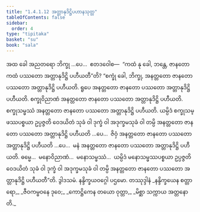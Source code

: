 ```yaml
---
title: "1.4.1.12 အတ္တာနုဒိဋ္ဌိပဟာနသုတ္တ"
tableOfContents: false
sidebar:
  order: 4
type: "tipitaka"
basket: "su"
book: "sala"
---
```



<DynamicBreadcrumb />

<Division number="167" book="sala">

<Paragraph number="885" book="sala">
အထ ခေါ အညတရော ဘိက္ခု …ပေ…  ဧတဒဝေါစ—  “ကထံ နု ခေါ, ဘန္တေ, ဇာနတော ကထံ ပဿတော အတ္တာနုဒိဋ္ဌိ ပဟီယတီ”တိ? “စက္ခုံ ခေါ, ဘိက္ခု, အနတ္တတော ဇာနတော ပဿတော အတ္တာနုဒိဋ္ဌိ ပဟီယတိ. ရူပေ အနတ္တတော ဇာနတော ပဿတော အတ္တာနုဒိဋ္ဌိ ပဟီယတိ. စက္ခုဝိညာဏံ အနတ္တတော ဇာနတော ပဿတော အတ္တာနုဒိဋ္ဌိ ပဟီယတိ. စက္ခုသမ္ဖဿံ အနတ္တတော ဇာနတော ပဿတော အတ္တာနုဒိဋ္ဌိ ပဟီယတိ. ယမ္ပိဒံ စက္ခုသမ္ဖဿပစ္စယာ ဥပ္ပဇ္ဇတိ ဝေဒယိတံ သုခံ ဝါ ဒုက္ခံ ဝါ အဒုက္ခမသုခံ ဝါ တမ္ပိ အနတ္တတော ဇာနတော ပဿတော အတ္တာနုဒိဋ္ဌိ ပဟီယတိ …ပေ…  ဇိဝှံ အနတ္တတော ဇာနတော ပဿတော အတ္တာနုဒိဋ္ဌိ ပဟီယတိ …ပေ…  မနံ အနတ္တတော ဇာနတော ပဿတော အတ္တာနုဒိဋ္ဌိ ပဟီယတိ. ဓမ္မေ…  မနောဝိညာဏံ…  မနောသမ္ဖဿံ…  ယမ္ပိဒံ မနောသမ္ဖဿပစ္စယာ ဥပ္ပဇ္ဇတိ ဝေဒယိတံ သုခံ ဝါ ဒုက္ခံ ဝါ အဒုက္ခမသုခံ ဝါ တမ္ပိ အနတ္တတော ဇာနတော ပဿတော အတ္တာနုဒိဋ္ဌိ ပဟီယတီ”တိ.

</Paragraph>
</Division>

<Paragraph number="886" type="center" book="sala">
ဒွါဒသမံ.



</Paragraph>

<Paragraph number="887" type="center" book="sala">
နန္ဒိက္ခယဝဂ္ဂေါ ပဌမော.



</Paragraph>

<Paragraph number="888" type="center" book="sala">
တဿုဒ္ဒါနံ


</Paragraph>

<Paragraph number="889" type="verses" book="sala">
_နန္ဒိက္ခယေန စတ္တာရော,_  
_ဇီဝကမ္ဗဝနေ ဒုဝေ;_  
_ကောဋ္ဌိကေန တယော ဝုတ္တာ,_  
_မိစ္ဆာ သက္ကာယ အတ္တနောတိ._
</Paragraph>